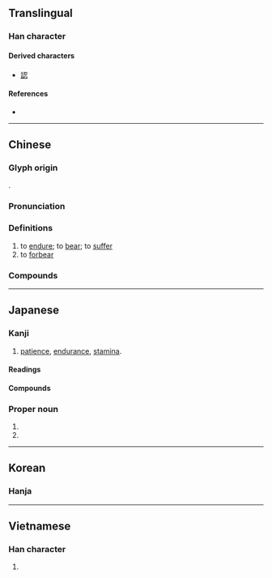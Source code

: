 {{character info/new}}
==Translingual==

===Han character===
{{Han char|rn=61|rad=心|as=03|sn=7|four=17332|canj=SIP|ids=⿱刃心}}

====Derived characters====
* [[認]]

====References====
* {{Han ref|kx=0376.040|dkj=10312|dj=0702.120|hdz=42271.030|uh=5FCD|ud=24525|bh=A7D4|bd=42964}}

----

==Chinese==
{{zh-forms}}

===Glyph origin===
{{Han etym}}
{{Han compound|刃|t1=blade|心|t2=heart|ls=psc|c1=p|c2=s}}.

===Pronunciation===
{{zh-pron
|m=rěn
|ma=Zh-ren.ogg
|m-s=
|c=jan5,jan2
|c-t=
|g=
|h=pfs=ngiûn
|j=
|mb=něng
|md=
|mn=qz,tp,xm:lím/kh,zz:jím/lún
|mn_note=lím/jím - literary; lún - vernacular
|mn-t=lung2/rim2
|mn-t_note=lung2 - vernacular; rim2 - vernacular (俗)
|w=3nyin,3zen
|w_note=3nyin - colloquial; 3zen - literary
|x=
|mc=y
|oc=y
|cat=v
}}

===Definitions===
{{zh-hanzi}}

# to [[endure]]; to [[bear]]; to [[suffer]]
# to [[forbear]]
#: {{zh-x|忍 笑|to stifle a laugh}}
#: {{zh-x|忍 著[着]{zhe} 眼淚|to hold back tears}}

===Compounds===
{{zh-der|忍無可忍|不忍|不忍下手|不忍坐視|不忍心|不忍言|不忍釋手|動心忍性|包羞忍恥|吞聲忍氣|吞聲忍讓|含垢忍恥|含垢忍辱|含悲忍淚|含羞忍辱|堅忍|堅忍不拔|容忍|弘忍|強忍|忍不住|忍俊不禁|忍冬|忍受|忍垢|忍垢偷生|忍尤含詬|忍心|忍心害理|忍性|忍恥偷生|忍恥含垢|忍恥含羞|忍氣吞聲|忍痛|忍者|忍者龜|忍耐|忍術|忍讓|忍辱|忍辱偷生|忍辱含垢|忍辱含羞|忍辱求全|忍辱負重|忍飢挨餓|忍饑受渴|忍饑受餓|忮忍|愛不忍釋|慘不忍睹|慘不忍聞|於心不忍|於心何忍|殘忍|氣忍聲吞|濡忍|猜忍|痛不堪忍|百忍|目不忍睹|目不忍視|相忍為國|聲吞氣忍|能忍自安|落忍|隱忍|難以忍受}}

{{zh-cat|Elementary}}

----

==Japanese==

===Kanji===
{{ja-kanji|grade=c|rs=心03}}

# [[patience]], [[endurance]], [[stamina]].

====Readings====
{{ja-readings
|goon=にん
|kanon=じん
|kun=しの-ぶ, しの-ばせる
|nanori=おし, しの, しのぶ, たう, たふ
}}

====Compounds====
{{der3|lang=ja
|{{ja-r|忍ばせる|しのばせる}}
|{{ja-r|忍ぶ|しのぶ}}
|{{ja-r|忍び逢い|しのびあい}}
|{{ja-r|忍び足|しのびあし}}
|{{ja-r|忍び入る|しのび.いる}}
|{{ja-r|忍び難い|しのびがたい}}
|{{ja-r|忍び込む|しのびこむ}}
|{{ja-r|忍び声|しのびごえ}}
|{{ja-r|忍び泣き|しのびなき}}
|{{ja-r|忍び泣く|しのびなく}}
|{{ja-r|忍び音|しのびね}}
|{{ja-r|忍びやか|しのびやか}}
|{{ja-r|忍び寄る|しのびよる}}
|{{ja-r|忍び笑い|しのびわらい}}
|{{ja-r|忍苦|にんく}}
|{{ja-r|忍者|にんじゃ}}
|{{ja-r|忍従|にんじゅう}}
|{{ja-r|忍術|にんじゅつ}}
|{{ja-r|忍耐|にんたい}}
|{{ja-r|忍耐強い|にんたいづよい}}
|{{ja-r|忍耐力|にんたいりょく}}
|{{ja-r|忍法|にんぽう}}
|{{ja-r|押忍|おす}}, {{ja-r|押忍|おっす}}
|{{ja-r|恋い忍ぶ|こいしのぶ}}
|{{ja-r|堪え忍ぶ|たえしのぶ}}
|{{ja-r|耐え忍ぶ|たえしのぶ}}
|{{ja-r|隠忍|いんにん}}
|{{ja-r|勘忍|かんにん}}
|{{ja-r|堪忍|かんにん}}
|{{ja-r|堪忍袋|かんにんぶくろ}}
|{{ja-r|堅忍|けんにん}}
|{{ja-r|堅忍不抜|けんにんふばつ}}
|{{ja-r|残忍|ざんにん}}
}}

===Proper noun===
{{ja-pos|proper|しのぶ}}

# {{given name|unisex|lang=ja|sort=しのぶ}}
# {{surname|lang=ja|sort=しのぶ}}

----

==Korean==

===Hanja===
{{ko-hanja|hangeul=인|eumhun=참다|rv=in|mr=in|y=in}}

----

==Vietnamese==

===Han character===
{{vi-hantu|[[nhẫn]], [[nhịn]], [[những]], [[nhẩn]], [[nhẵn]]|rs=心03}}

# {{defn|lang=vi|sort=心03}}